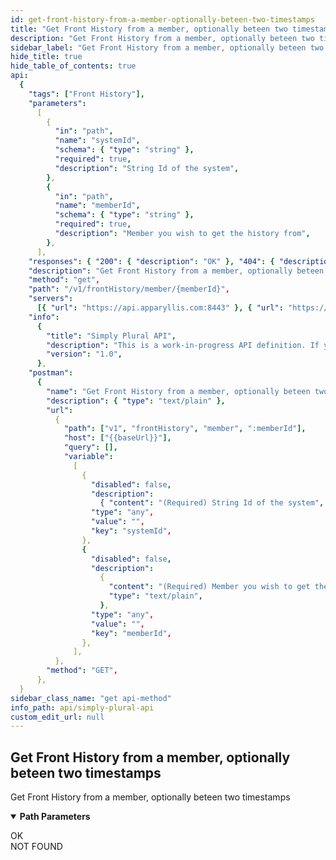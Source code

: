 ```yaml
---
id: get-front-history-from-a-member-optionally-beteen-two-timestamps
title: "Get Front History from a member, optionally beteen two timestamps"
description: "Get Front History from a member, optionally beteen two timestamps"
sidebar_label: "Get Front History from a member, optionally beteen two timestamps"
hide_title: true
hide_table_of_contents: true
api:
  {
    "tags": ["Front History"],
    "parameters":
      [
        {
          "in": "path",
          "name": "systemId",
          "schema": { "type": "string" },
          "required": true,
          "description": "String Id of the system",
        },
        {
          "in": "path",
          "name": "memberId",
          "schema": { "type": "string" },
          "required": true,
          "description": "Member you wish to get the history from",
        },
      ],
    "responses": { "200": { "description": "OK" }, "404": { "description": "NOT FOUND" } },
    "description": "Get Front History from a member, optionally beteen two timestamps",
    "method": "get",
    "path": "/v1/frontHistory/member/{memberId}",
    "servers":
      [{ "url": "https://api.apparyllis.com:8443" }, { "url": "https://devapi.apparyllis.com" }],
    "info":
      {
        "title": "Simply Plural API",
        "description": "This is a work-in-progress API definition. If you need to know specifcs, please go to https://github.com/ApparyllisOrg/SimplyPluralApi/blob/main/src/api/v1/routes.ts",
        "version": "1.0",
      },
    "postman":
      {
        "name": "Get Front History from a member, optionally beteen two timestamps",
        "description": { "type": "text/plain" },
        "url":
          {
            "path": ["v1", "frontHistory", "member", ":memberId"],
            "host": ["{{baseUrl}}"],
            "query": [],
            "variable":
              [
                {
                  "disabled": false,
                  "description":
                    { "content": "(Required) String Id of the system", "type": "text/plain" },
                  "type": "any",
                  "value": "",
                  "key": "systemId",
                },
                {
                  "disabled": false,
                  "description":
                    {
                      "content": "(Required) Member you wish to get the history from",
                      "type": "text/plain",
                    },
                  "type": "any",
                  "value": "",
                  "key": "memberId",
                },
              ],
          },
        "method": "GET",
      },
  }
sidebar_class_name: "get api-method"
info_path: api/simply-plural-api
custom_edit_url: null
---
```



## Get Front History from a member, optionally beteen two timestamps

Get Front History from a member, optionally beteen two timestamps

<details style={{ marginBottom: "1rem" }} data-collapsed={false} open={true}>
  <summary style={{}}>
    <strong>Path Parameters</strong>
  </summary>
  <div>
    <ul>
      <ParamsItem
        className={"paramsItem"}
        param={{
          in: "path",
          name: "systemId",
          schema: { type: "string" },
          required: true,
          description: "String Id of the system",
        }}></ParamsItem>
      <ParamsItem
        className={"paramsItem"}
        param={{
          in: "path",
          name: "memberId",
          schema: { type: "string" },
          required: true,
          description: "Member you wish to get the history from",
        }}></ParamsItem>
    </ul>
  </div>
</details>
<div>
  <ApiTabs>
    <TabItem label={"200"} value={"200"}>
      <div>OK</div>
      <div></div>
    </TabItem>
    <TabItem label={"404"} value={"404"}>
      <div>NOT FOUND</div>
      <div></div>
    </TabItem>
  </ApiTabs>
</div>
